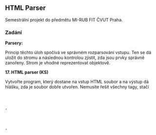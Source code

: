 == HTML Parser ==
Semestrální projekt do předmětu MI-RUB FIT ČVUT Praha.

=== Zadání ===
'''Parsery:'''

Princip těchto úloh spočívá ve správném rozparsování vstupu. Ten se dá uložit do stromu a následnou kontrolou zjistit, zda jsou prvky správně zanořeny. Strom je vhodné reprezentovat objektově.

'''17. HTML parser (KS)'''

Vytvořte program, který dostane na vstup HTML soubor a na výstup dá hlášku, zda je soubor dobře utvořen. Nemusíte řešit všechny tagy, stačí <code><HTML>, <HEAD>, <TITLE>, <BODY>, <B>, <I>, <U>, <BR></code> a tagy pro tabulky a nadpisy. U každého tagu uvažujte pouze několik nejběžnejších parametrů, ale minimálně 3. Výstup zpracujte co nejpřehledněji.

=== Řešení ===

Pro vypracování jsem využil ANTLR4Ruby. Pomocí něho jsem si vytvořil gramatiku. Při parsování textu (v Parseru) se mi víceméně automaticky kontroluje správnost syntaxe.

Přepsal jsem metodu error_message tak, aby mi vracela několik smysluplnějších hlášek specifických pro zpracování HTML. Proto jsem ale musel omezit zobrazení dalších chybových hlášek, takže se vždy zobrazí jen první chyba.

Ostatní chyby v gramatice jsou hlášeny pomocí standardních zpráv knihovny.

Poté, co se mi vytvoří lexer a parser, tak dostanu strom, který procházím pomocí stromové gramatiky HtmlPrinter.

Ta mi pomáhá poměrně výrazně ve formátování výstupu, protože tím, že to mám ve stromu a ten procházím, jsem schopný u jednotlivých uzlů zjistit jejich hloubku a tedy i zanoření při formátování.

Navíc jsem použil gem colorize pro obarvení výstupu v konzoli. Tato knihovna by se měla automaticky naistalovat díky použití gemfilu.

Rozeznávám jen několik základních tagů a jejich atributů. Nerozlišuji hodnoty atributů. Tedy nekontroluji, zda je daný atrbibut textový, nebo zda má mít hodnotu z výčtu jako left, right...

=== Použití ===
Spouštěcí soubor je v ''/bin/htmlparser/htmlparser''

<code>
Usage:  htmlParser [ options ]  path/to/input_file...
</code>
<code>
Volitelné parametry:
</code>
<code>
-o, --output FILE Path to output file (output to STDOUT otherwise)
</code>
<code>
-h, --help Show help
</code>

Pokud není specifikován výstupní soubor, vypíše se zformátovaný text na standardní výstup.

Soubory pro testování je možné nalézt v ''/test/sample''. Soubor ''test2.html'' obsahuje všechny použitelné tagy a atributy.

'''Zpracovávané tagy: ''' ''html, head, title, body, div, p, table, tr, th, td, i, b, u, a, img, br, h1-h6'' a jejich základní parametry